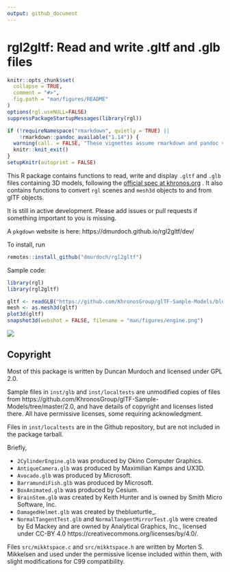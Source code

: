 ```yaml
---
output: github_document
---
```


<!-- README.md is generated from README.Rmd. Please edit that file -->

rgl2gltf:   Read and write .gltf and .glb files
=======================================================

```r
knitr::opts_chunk$set(
  collapse = TRUE,
  comment = "#>",
  fig.path = "man/figures/README"
)
options(rgl.useNULL=FALSE)
suppressPackageStartupMessages(library(rgl))

if (!requireNamespace("rmarkdown", quietly = TRUE) ||
    !rmarkdown::pandoc_available("1.14")) {
  warning(call. = FALSE, "These vignettes assume rmarkdown and pandoc version 1.14.  These were not found. Older versions will not work.")
  knitr::knit_exit()
}
setupKnitr(autoprint = FALSE)
```

This R package contains functions to read, write and display
`.gltf` and `.glb` files containing 3D models, following the
[official spec at khronos.org](https://www.khronos.org/registry/glTF/specs/2.0/glTF-2.0.html) .  It also contains functions to convert
`rgl` scenes and `mesh3d` objects to and from glTF objects.

It is still in active development.  Please add issues or pull requests if something 
important to you is missing.

A `pkgdown` website is here:  https://dmurdoch.github.io/rgl2gltf/dev/

To install, run

```r
remotes::install_github("dmurdoch/rgl2gltf")
```

Sample code:

```r
library(rgl)
library(rgl2gltf)

gltf <- readGLB("https://github.com/KhronosGroup/glTF-Sample-Models/blob/master/2.0/2CylinderEngine/glTF-Binary/2CylinderEngine.glb?raw=true")
mesh <- as.mesh3d(gltf)
plot3d(gltf)
snapshot3d(webshot = FALSE, filename = "man/figures/engine.png")
```

![](man/figures/engine.png)

Copyright
---------

Most of this package is written by Duncan Murdoch and licensed
under GPL 2.0.  

Sample files in `inst/glb` and `inst/localtests` 
are unmodified copies of files from https://github.com/KhronosGroup/glTF-Sample-Models/tree/master/2.0, 
and have details of copyright and licenses listed there. All 
have permissive licenses, some requiring acknowledgment. 

Files in `inst/localtests` are in the Github repository, but
are not included in the package tarball.

Briefly,

- `2CylinderEngine.glb` was produced by Okino Computer Graphics.
- `AntiqueCamera.glb` was produced by Maximilian Kamps and UX3D.
- `Avocado.glb` was produced by Microsoft.
- `BarramundiFish.glb` was produced by Microsoft.
- `BoxAnimated.glb` was produced by Cesium.
- `BrainStem.glb` was created by Keith Hunter and is owned by Smith Micro Software, Inc. 
- `DamagedHelmet.glb` was created by theblueturtle_.
- `NormalTangentTest.glb` and `NormalTangentMirrorTest.glb` were created
by Ed Mackey and are owned by Analytical Graphics, Inc., licensed under
CC-BY 4.0 https://creativecommons.org/licenses/by/4.0/.

Files `src/mikktspace.c` and `src/mikktspace.h` are written by Morten
S. Mikkelsen and used under the permissive license included
within them, with slight modifications for C99
compatibility.
